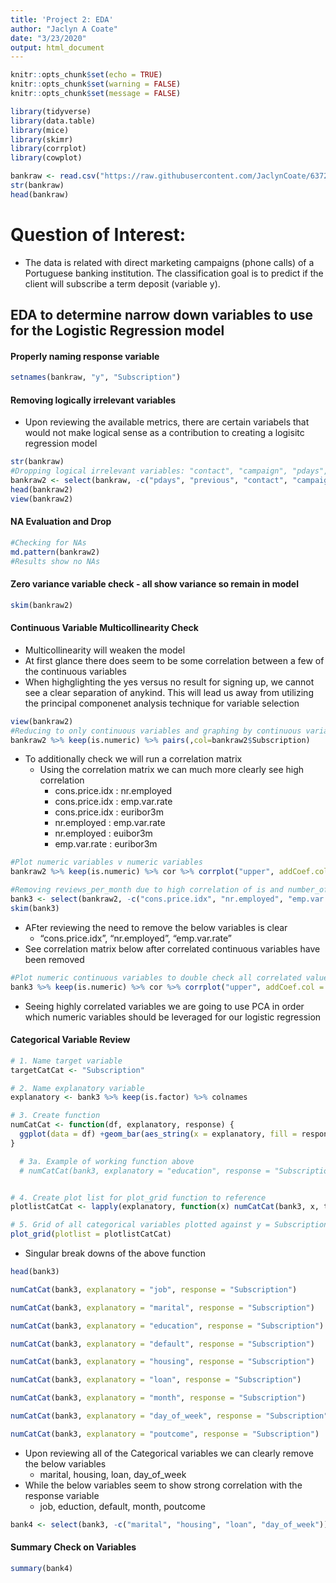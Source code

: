 ```yaml
---
title: 'Project 2: EDA'
author: "Jaclyn A Coate"
date: "3/23/2020"
output: html_document
---
```


```r
knitr::opts_chunk$set(echo = TRUE)
knitr::opts_chunk$set(warning = FALSE)
knitr::opts_chunk$set(message = FALSE)
```

```r
library(tidyverse)
library(data.table)
library(mice)
library(skimr)
library(corrplot)
library(cowplot)
```

```r
bankraw <- read.csv("https://raw.githubusercontent.com/JaclynCoate/6372_Project_2/master/Data/bank-additional-full.csv", header = TRUE, sep = ";", strip.white = TRUE)
str(bankraw)
head(bankraw)
```

# Question of Interest:
- The data is related with direct marketing campaigns (phone calls) of a Portuguese banking institution. The classification goal is to predict if the client will subscribe a term deposit (variable y).

## EDA to determine narrow down variables to use for the Logistic Regression model

#### Properly naming response variable

```r
setnames(bankraw, "y", "Subscription")
```

#### Removing logically irrelevant variables
- Upon reviewing the available metrics, there are certain variabels that would not make logical sense as a contribution to creating a logisitc regression model

```r
str(bankraw)
#Dropping logical irrelevant variables: "contact", "campaign", "pdays", "previous"
bankraw2 <- select(bankraw, -c("pdays", "previous", "contact", "campaign"))
head(bankraw2)
view(bankraw2)
```

#### NA Evaluation and Drop

```r
#Checking for NAs
md.pattern(bankraw2)
#Results show no NAs
```

#### Zero variance variable check - all show variance so remain in model

```r
skim(bankraw2)
```

#### Continuous Variable Multicollinearity Check
- Multicollinearity will weaken the model
- At first glance there does seem to be some correlation between a few of the continuous variables
- When highglighting the yes versus no result for signing up, we cannot see a clear separation of anykind. This will lead us away from utilizing the principal componenet analysis technique for variable selection

```r
view(bankraw2)
#Reducing to only continuous variables and graphing by continuous variables, then colored by response in order to determine if there is separation of results and the ability to utilzie PCA
bankraw2 %>% keep(is.numeric) %>% pairs(,col=bankraw2$Subscription)
```

- To additionally check we will run a correlation matrix
  - Using the correlation matrix we can much more clearly see high correlation
    - cons.price.idx : nr.employed
    - cons.price.idx : emp.var.rate
    - cons.price.idx : euribor3m
    - nr.employed : emp.var.rate
    - nr.employed : euibor3m
    - emp.var.rate : euribor3m

```r
#Plot numeric variables v numeric variables
bankraw2 %>% keep(is.numeric) %>% cor %>% corrplot("upper", addCoef.col = "white", number.digits = 2, number.cex = 0.5, method="square", order="hclust", tl.srt=45, tl.cex = 0.8)
```

```r
#Removing reviews_per_month due to high correlation of is and number_of_reviews
bank3 <- select(bankraw2, -c("cons.price.idx", "nr.employed", "emp.var.rate"))
skim(bank3)
```

- AFter reviewing the need to remove the below variables is clear
  - "cons.price.idx", "nr.employed", "emp.var.rate"
- See correlation matrix below after correlated continuous variables have been removed

```r
#Plot numeric continuous variables to double check all correlated values have been removed
bank3 %>% keep(is.numeric) %>% cor %>% corrplot("upper", addCoef.col = "white", number.digits = 2, number.cex = 0.5, method="square", order="hclust", tl.srt=45, tl.cex = 0.8)
```

- Seeing highly correlated variables we are going to use PCA in order which numeric variables should be leveraged for our logistic regression


#### Categorical Variable Review

```r
# 1. Name target variable
targetCatCat <- "Subscription"

# 2. Name explanatory variable
explanatory <- bank3 %>% keep(is.factor) %>% colnames

# 3. Create function
numCatCat <- function(df, explanatory, response) {
  ggplot(data = df) +geom_bar(aes_string(x = explanatory, fill = response), position = "fill", alpha = 0.9) + coord_flip() + xlab(explanatory)
}

  # 3a. Example of working function above
  # numCatCat(bank3, explanatory = "education", response = "Subscription")


# 4. Create plot list for plot_grid function to reference
plotlistCatCat <- lapply(explanatory, function(x) numCatCat(bank3, x, targetCatCat))

# 5. Grid of all categorical variables plotted against y = Subscription
plot_grid(plotlist = plotlistCatCat)
```

- Singular break downs of the above function

```r
head(bank3)
```

```r
numCatCat(bank3, explanatory = "job", response = "Subscription")
```

```r
numCatCat(bank3, explanatory = "marital", response = "Subscription")
```

```r
numCatCat(bank3, explanatory = "education", response = "Subscription")
```

```r
numCatCat(bank3, explanatory = "default", response = "Subscription")
```

```r
numCatCat(bank3, explanatory = "housing", response = "Subscription")
```

```r
numCatCat(bank3, explanatory = "loan", response = "Subscription")
```

```r
numCatCat(bank3, explanatory = "month", response = "Subscription")
```

```r
numCatCat(bank3, explanatory = "day_of_week", response = "Subscription")
```

```r
numCatCat(bank3, explanatory = "poutcome", response = "Subscription")
```

- Upon reviewing all of the Categorical variables we can clearly remove the below variables
  - marital, housing, loan, day_of_week
- While the below variables seem to show strong correlation with the response variable
  - job, eduction, default, month, poutcome

```r
bank4 <- select(bank3, -c("marital", "housing", "loan", "day_of_week"))
```

#### Summary Check on Variables

```r
summary(bank4)
```
